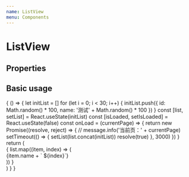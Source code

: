 ```yaml
---
name: ListView
menu: Components
---
```



# ListView

## Properties

<Props of={ListView} />

## Basic usage

<Playground>
  {
    () => {
      let initList = []
      for (let i = 0; i < 30; i++) {
        initList.push({
          id: Math.random() * 100,
          name: '测试' + Math.random() * 100
        })
      }
      const [list, setList] = React.useState(initList)
      const [isLoaded, setIsLoaded] = React.useState(false)
      const onLoad = (currentPage) => {
        return new Promise((resolve, reject) => {
//           message.info('当前页：' + currentPage)
          setTimeout(() => {
            setList(list.concat(initList))
            resolve(true)
          }, 3000)
        })
      }
      return (
          <ListView
            onLoad={onLoad}
            isLoaded={isLoaded}
          >
              <div>
                {
                  list.map((item, index) => (
                    <div key={index}>{item.name + ` ${index}`}</div>
                  ))
                }
              </div>
          </ListView>
       )
    }
  }
</Playground>
